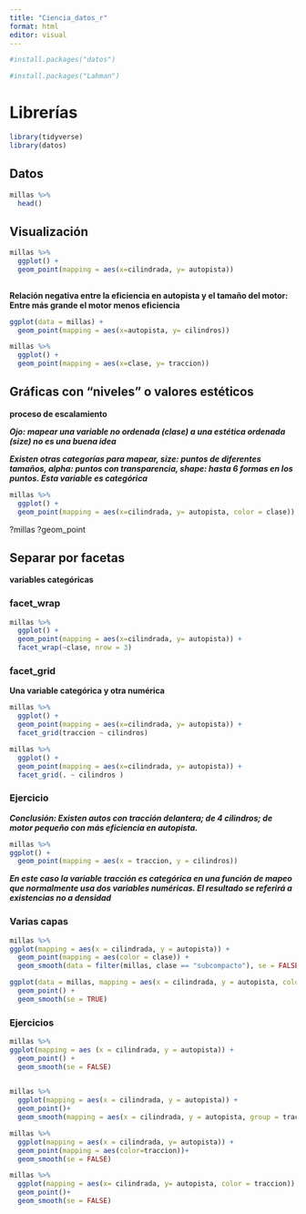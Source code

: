 ```yaml
---
title: "Ciencia_datos_r"
format: html
editor: visual
---
```


```r
#install.packages("datos")

```
```r
#install.packages("Lahman")
```

# Librerías

```r
library(tidyverse)
library(datos)
```

## Datos

```r
millas %>% 
  head()
```

## Visualización 

```r
millas %>% 
  ggplot() +
  geom_point(mapping = aes(x=cilindrada, y= autopista))
  
```
**Relación negativa entre la eficiencia en autopista y el tamaño del motor: Entre más grande el motor menos eficiencia**

```r
ggplot(data = millas) +
  geom_point(mapping = aes(x=autopista, y= cilindros))
```
```r
millas %>% 
  ggplot() +
  geom_point(mapping = aes(x=clase, y= traccion))
```

## Gráficas con "niveles" o valores estéticos 

**proceso de escalamiento** 

***Ojo: mapear una variable no ordenada (clase) a una estética ordenada (size) no es una buena idea***

***Existen otras categorías para mapear, size: puntos de diferentes tamaños, alpha: puntos con transparencia, shape: hasta 6 formas en los puntos. Esta variable es categórica***

```r
millas %>% 
  ggplot() +
  geom_point(mapping = aes(x=cilindrada, y= autopista, color = clase))
```

?millas
?geom_point

## Separar por facetas 

**variables categóricas**

### facet_wrap

```r
millas %>% 
  ggplot() +
  geom_point(mapping = aes(x=cilindrada, y= autopista)) +
  facet_wrap(~clase, nrow = 3)
```
### facet_grid

**Una variable categórica y otra numérica**

```r
millas %>% 
  ggplot() +
  geom_point(mapping = aes(x=cilindrada, y= autopista)) +
  facet_grid(traccion ~ cilindros)
```

```r
millas %>% 
  ggplot() +
  geom_point(mapping = aes(x=cilindrada, y= autopista)) +
  facet_grid(. ~ cilindros )
```
### Ejercicio

***Conclusión: Existen autos con tracción delantera; de 4 cilindros; de motor pequeño con más eficiencia en autopista.***


```r
millas %>% 
ggplot() +
  geom_point(mapping = aes(x = traccion, y = cilindros))
```
***En este caso la variable tracción es categórica en una función de mapeo que normalmente usa dos variables numéricas. El resultado se referirá a existencias no a densidad***

### Varias capas

```r
millas %>% 
ggplot(mapping = aes(x = cilindrada, y = autopista)) +
  geom_point(mapping = aes(color = clase)) +
  geom_smooth(data = filter(millas, clase == "subcompacto"), se = FALSE)
```


```r
ggplot(data = millas, mapping = aes(x = cilindrada, y = autopista, color = traccion)) +
  geom_point() +
  geom_smooth(se = TRUE)
```

### Ejercicios 

```r
millas %>% 
ggplot(mapping = aes (x = cilindrada, y = autopista)) +
  geom_point() +
  geom_smooth(se = FALSE)
  
```

```r
millas %>%
  ggplot(mapping = aes(x = cilindrada, y = autopista)) +
  geom_point()+
  geom_smooth(mapping = aes(x = cilindrada, y = autopista, group = traccion), se = FALSE)
```

```r
millas %>% 
  ggplot(mapping = aes(x = cilindrada, y= autopista)) +
  geom_point(mapping = aes(color=traccion))+
  geom_smooth(se = FALSE)
```


```r
millas %>% 
  ggplot(mapping = aes(x= cilindrada, y= autopista, color = traccion)) +
  geom_point()+
  geom_smooth(se = FALSE)
```

